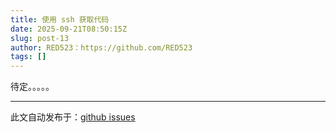```yaml
---
title: 使用 ssh 获取代码
date: 2025-09-21T08:50:15Z
slug: post-13
author: RED523：https://github.com/RED523
tags: []
---
```


待定。。。。。

---
此文自动发布于：<a href="https://github.com/RED523/my-blog1/issues/13" target="_blank">github issues</a>
